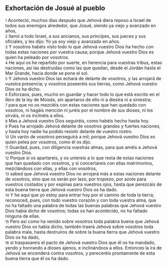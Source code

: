 == Exhortación de Josué al pueblo ==

{{anchor|1}} <small>1</small> Aconteció, muchos días después que Jehová diera reposo a Israel de todos sus enemigos alrededor, que Josué, siendo ya viejo y avanzado en años,<br>
{{anchor|2}} <small>2</small> llamó a todo Israel, a sus ancianos, sus príncipes, sus jueces y sus oficiales, y les dijo: Yo ya soy viejo y avanzado en años.<br>
{{anchor|3}} <small>3</small> Y vosotros habéis visto todo lo que Jehová vuestro Dios ha hecho con todas estas naciones por vuestra causa; porque Jehová vuestro Dios es quien ha peleado por vosotros.<br>
{{anchor|4}} <small>4</small> He aquí os he repartido por suerte, en herencia para vuestras tribus, estas naciones, así las destruidas como las que quedan, desde el Jordán hasta el Mar Grande, hacia donde se pone el sol.<br>
{{anchor|5}} <small>5</small> Y Jehová vuestro Dios las echará de delante de vosotros, y las arrojará de vuestra presencia; y vosotros poseeréis sus tierras, como Jehová vuestro Dios os ha dicho.<br>
{{anchor|6}} <small>6</small> Esforzaos, pues, mucho en guardar y hacer todo lo que está escrito en el libro de la ley de Moisés, sin apartaros de ello ni a diestra ni a siniestra;<br>
{{anchor|7}} <small>7</small> para que no os mezcléis con estas naciones que han quedado con vosotros, ni hagáis mención ni juréis por el nombre de sus dioses, ni los sirváis, ni os inclinéis a ellos.<br>
{{anchor|8}} <small>8</small> Mas a Jehová vuestro Dios seguiréis, como habéis hecho hasta hoy.<br>
{{anchor|9}} <small>9</small> Pues ha arrojado Jehová delante de vosotros grandes y fuertes naciones, y hasta hoy nadie ha podido resistir delante de vuestro rostro.<br>
{{anchor|10}} <small>10</small> Un varón de vosotros perseguirá a mil; porque Jehová vuestro Dios es quien pelea por vosotros, como él os dijo.<br>
{{anchor|11}} <small>11</small> Guardad, pues, con diligencia vuestras almas, para que améis a Jehová vuestro Dios.<br>
{{anchor|12}} <small>12</small> Porque si os apartareis, y os uniereis a lo que resta de estas naciones que han quedado con vosotros, y si concertareis con ellas matrimonios, mezclándoos con ellas, y ellas con vosotros,<br>
{{anchor|13}} <small>13</small> sabed que Jehová vuestro Dios no arrojará más a estas naciones delante de vosotros, sino que os serán por lazo, por tropiezo, por azote para vuestros costados y por espinas para vuestros ojos, hasta que perezcáis de esta buena tierra que Jehová vuestro Dios os ha dado.<br>
{{anchor|14}} <small>14</small> Y he aquí que yo estoy para entrar hoy por el camino de toda la tierra; reconoced, pues, con todo vuestro corazón y con toda vuestra alma, que no ha faltado una palabra de todas las buenas palabras que Jehová vuestro Dios había dicho de vosotros; todas os han acontecido, no ha faltado ninguna de ellas.<br>
{{anchor|15}} <small>15</small> Pero así como ha venido sobre vosotros toda palabra buena que Jehová vuestro Dios os había dicho, también traerá Jehová sobre vosotros toda palabra mala, hasta destruiros de sobre la buena tierra que Jehová vuestro Dios os ha dado,<br>
{{anchor|16}} <small>16</small> si traspasareis el pacto de Jehová vuestro Dios que él os ha mandado, yendo y honrando a dioses ajenos, e inclinándoos a ellos. Entonces la ira de Jehová se encenderá contra vosotros, y pereceréis prontamente de esta buena tierra que él os ha dado.<br>
